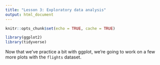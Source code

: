 ```yaml
---
title: "Lesson 3: Exploratory data analysis"
output: html_document
---
```


```r
knitr::opts_chunk$set(echo = TRUE, cache = TRUE)
```

```r
library(ggplot2)
library(tidyverse)
```

Now that we've practice a bit with ggplot, we're going to work on a few more plots with the `flights` dataset.


